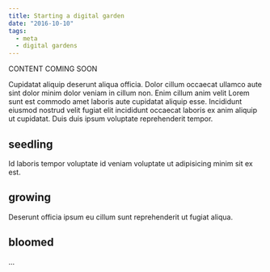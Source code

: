 ```yaml
---
title: Starting a digital garden
date: "2016-10-10"
tags:
  - meta
  - digital gardens
---
```


CONTENT COMING SOON

Cupidatat aliquip deserunt aliqua officia. Dolor cillum occaecat ullamco aute sint dolor minim dolor veniam in cillum non. Enim cillum anim velit Lorem sunt est commodo amet laboris aute cupidatat aliquip esse. Incididunt eiusmod nostrud velit fugiat elit incididunt occaecat laboris ex anim aliquip ut cupidatat. Duis duis ipsum voluptate reprehenderit tempor.

## seedling

Id laboris tempor voluptate id veniam voluptate ut adipisicing minim sit ex est.

## growing

Deserunt officia ipsum eu cillum sunt reprehenderit ut fugiat aliqua.

## bloomed

...
